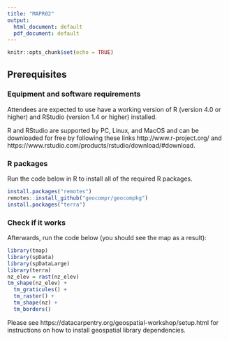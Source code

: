 ```yaml
---
title: "MAPR02"
output:
  html_document: default
  pdf_document: default
---
```


```r
knitr::opts_chunk$set(echo = TRUE)
```

## Prerequisites

### Equipment and software requirements

Attendees are expected to use have a working version of R (version 4.0 or higher) and RStudio (version 1.4 or higher) installed.

R and RStudio are supported by PC, Linux, and MacOS and can be downloaded for free by following these links
http://www.r-project.org/ and https://www.rstudio.com/products/rstudio/download/#download.

### R packages

Run the code below in R to install all of the required R packages.

```r
install.packages("remotes")
remotes::install_github("geocompr/geocompkg")
install.packages("terra")
```

### Check if it works

Afterwards, run the code below (you should see the map as a result):

```r
library(tmap)
library(spData)
library(spDataLarge)
library(terra)
nz_elev = rast(nz_elev)
tm_shape(nz_elev) +
  tm_graticules() +
  tm_raster() +
  tm_shape(nz) +
  tm_borders()
```

Please see https://datacarpentry.org/geospatial-workshop/setup.html for instructions on how to install geospatial library dependencies.
